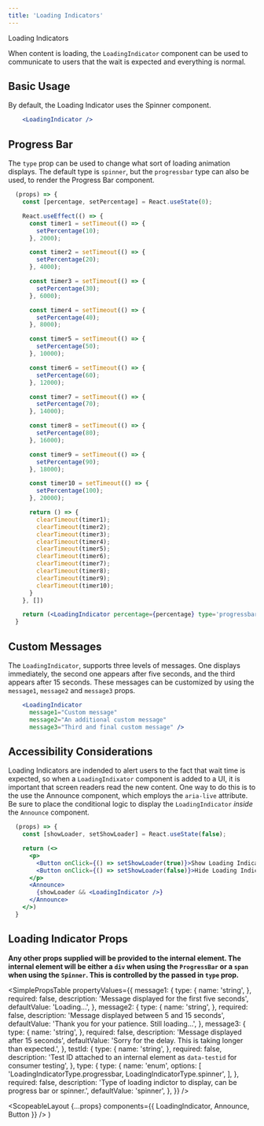 ```yaml
---
title: 'Loading Indicators'
---
```



<DocsHeading to="/design/loading-indicators/" type="design">
  Loading Indicators
</DocsHeading>

When content is loading, the `LoadingIndicator` component can be used to communicate to users that the wait is expected and everything is normal.

## Basic Usage

By default, the Loading Indicator uses the <Link to="/api/spinner">Spinner</Link> component.

```.jsx
    <LoadingIndicator />
```

## Progress Bar

The `type` prop can be used to change what sort of loading animation displays. The default type is `spinner`, but the `progressbar` type can also be used,
to render the <Link to="/api/progress-bar">Progress Bar</Link> component.

```.jsx
  (props) => {
    const [percentage, setPercentage] = React.useState(0);

    React.useEffect(() => {
      const timer1 = setTimeout(() => {
        setPercentage(10);
      }, 2000);

      const timer2 = setTimeout(() => {
        setPercentage(20);
      }, 4000);

      const timer3 = setTimeout(() => {
        setPercentage(30);
      }, 6000);

      const timer4 = setTimeout(() => {
        setPercentage(40);
      }, 8000);

      const timer5 = setTimeout(() => {
        setPercentage(50);
      }, 10000);

      const timer6 = setTimeout(() => {
        setPercentage(60);
      }, 12000);

      const timer7 = setTimeout(() => {
        setPercentage(70);
      }, 14000);

      const timer8 = setTimeout(() => {
        setPercentage(80);
      }, 16000);

      const timer9 = setTimeout(() => {
        setPercentage(90);
      }, 18000);

      const timer10 = setTimeout(() => {
        setPercentage(100);
      }, 20000);

      return () => {
        clearTimeout(timer1);
        clearTimeout(timer2);
        clearTimeout(timer3);
        clearTimeout(timer4);
        clearTimeout(timer5);
        clearTimeout(timer6);
        clearTimeout(timer7);
        clearTimeout(timer8);
        clearTimeout(timer9);
        clearTimeout(timer10);
      }
    }, [])

    return (<LoadingIndicator percentage={percentage} type='progressbar' />)
  }
```

## Custom Messages

The `LoadingIndicator`, supports three levels of messages. One displays immediately, the second one appears after five seconds, and the third appears after 15 seconds.
These messages can be customized by using the `message1`, `message2` and `message3` props.

```.jsx
    <LoadingIndicator
      message1="Custom message"
      message2="An additional custom message"
      message3="Third and final custom message" />
```

## Accessibility Considerations

Loading Indicators are indended to alert users to the fact that wait time is expected, so when a `LoadingIndixator` component is added to a UI, it is important that screen readers read the new content.
One way to do this is to the use the <Link to="/api/announce">Announce component</Link>, which employs the `aria-live` attribute. Be sure to place
the conditional logic to display the `LoadingIndicator` _inside_ the `Announce` component.

```.jsx
  (props) => {
    const [showLoader, setShowLoader] = React.useState(false);

    return (<>
      <p>
        <Button onClick={() => setShowLoader(true)}>Show Loading Indicator</Button>
        <Button onClick={() => setShowLoader(false)}>Hide Loading Indicator</Button>
      </p>
      <Announce>
        {showLoader && <LoadingIndicator />}
      </Announce>
    </>)
  }
```

## Loading Indicator Props

**Any other props supplied will be provided to the internal element. The internal element will be either a `div` when using the `ProgressBar` or a `span` when using the `Spinner`. This is controlled by the passed in `type` prop.**

<SimplePropsTable
  propertyValues={{
    message1: {
      type: {
        name: 'string',
      },
      required: false,
      description: 'Message displayed for the first five seconds',
      defaultValue: 'Loading...',
    },
    message2: {
      type: {
        name: 'string',
      },
      required: false,
      description: 'Message displayed between 5 and 15 seconds',
      defaultValue: 'Thank you for your patience. Still loading...',
    },
    message3: {
      type: {
        name: 'string',
      },
      required: false,
      description: 'Message displayed after 15 seconds',
      defaultValue: 'Sorry for the delay. This is taking longer than expected.',
    },
    testId: {
      type: {
        name: 'string',
      },
      required: false,
      description:
        'Test ID attached to an internal element as `data-testid` for consumer testing',
    },
    type: {
      type: {
        name: 'enum',
        options: [
          'LoadingIndicatorType.progressbar, LoadingIndicatorType.spinner',
        ],
      },
      required: false,
      description:
        'Type of loading indictor to display, can be progress bar or spinner.',
      defaultValue: 'spinner',
    },
  }}
/>

  <ScopeableLayout
    {...props}
    components={{ LoadingIndicator, Announce, Button }}
  />
)
